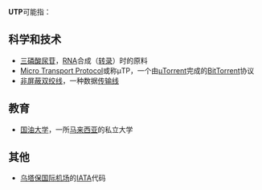 '''UTP'''可能指：
== 科学和技术 ==
*[[三磷酸尿苷|三磷酸尿苷]]，[[RNA|RNA]]合成（[[转录|转录]]）时的原料
*[[Micro_Transport_Protocol|Micro Transport Protocol]]或称µTP，一个由[[µTorrent|µTorrent]]完成的[[BitTorrent|BitTorrent]]协议
*[[非屏蔽双绞线|非屏蔽双绞线]]，一种数据[[传输线|传输线]]

== 教育 ==
*[[国油大学|国油大学]]，一所[[马来西亚|马来西亚]]的私立大学

== 其他 ==
*[[乌塔保国际机场|乌塔保国际机场]]的[[国际航空运输协会机场代码|IATA]]代码

{{Disambiguation}}